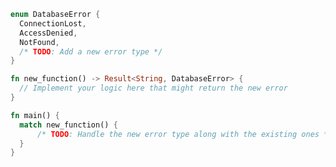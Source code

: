 ```rust
enum DatabaseError {
  ConnectionLost,
  AccessDenied,
  NotFound,
  /* TODO: Add a new error type */
}

fn new_function() -> Result<String, DatabaseError> {
  // Implement your logic here that might return the new error
}

fn main() {
  match new_function() {
      /* TODO: Handle the new error type along with the existing ones */
  }
}

```
